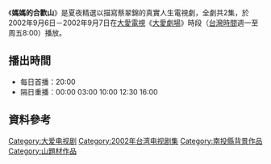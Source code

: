 {{電視節目信息框
| 名稱       = 媽媽的合歡山
| 圖片       = 
| 類型       = 大愛真實人生劇場
| 導演       = 
| 編劇       = 
| 演出       = 參見演員列表
| 製作人     = 
| 監製人     = 
| 片頭曲     = 
| 片尾曲     = 
| 國家       = {{ROC-TW}}
| 語言       = [[國語|國語]]
| 集數       = 2集
| 每集長     = 分鐘
| 製作單位   = 
| 電視台     = [[大愛電視台|大愛電視台]]
| 播出國家   = {{TWN}}
| 開始       = 2002年9月6日
| 結束       = 2002年9月7日
}}
《'''媽媽的合歡山'''》是夏夜精選以描寫蔡翠錦的真實人生電視劇，全劇共2集，於2002年9月6日－2002年9月7日在[[大愛電視|大愛電視]]《[[大愛劇場|大愛劇場]]》時段（[[台灣時間|台灣時間]]週一至周五8:00）播放。

==播出時間==
*每日首播：20:00
*隔日重播：00:00 03:00 10:00 12:30 16:00
==資料參考==

{{電視節目的變遷
|電視台=[[大愛電視台|大愛電視台]]
|播放檔次=八點檔（週一至周五8:00）節目
|節目名稱='''夏夜精選-媽媽的合歡山''' <br />2002年9月6日－2002年9月7日
|上一節目=夏夜精選-[[再見徽堂|再見徽堂]] <br />2002年9月2日－2002年9月5日
|下一節目=夏夜精選-[[大愛五千元|大愛五千元]] <br />2002年9月8日－2002年9月10日
}}
{{電視節目的變遷
|電視台=[[大愛電視台|大愛電視台]]二台
|播放檔次=大愛金鐘劇展（週一至周六凌晨00:00）節目
|節目名稱='''夏夜精選-媽媽的合歡山''' <br />2007年9月2日－2007年9月3日
|上一節目=夏夜精選-[[再見徽堂|再見徽堂]] <br />2007年8月29日－2007年9月1日
|下一節目=[[背影_(大愛劇場)|背影]] <br />2007年9月4日－2007年9月13日
}}
{{大愛劇場}}

{{DEFAULTSORT:Ma媽}}
[[Category:大爱电视剧|Category:大爱电视剧]]
[[Category:2002年台湾电视剧集|Category:2002年台湾电视剧集]]
[[Category:南投縣背景作品|Category:南投縣背景作品]]
[[Category:山題材作品|Category:山題材作品]]